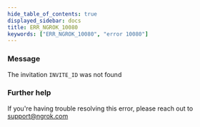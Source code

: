 ```yaml
---
hide_table_of_contents: true
displayed_sidebar: docs
title: ERR_NGROK_10080
keywords: ["ERR_NGROK_10080", "error 10080"]
---
```


### Message

The invitation `INVITE_ID` was not found

### Further help

If you're having trouble resolving this error, please reach out to [support@ngrok.com](mailto:support@ngrok.com?subject=Help%20with%20ERR_NGROK_10080)
